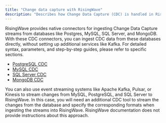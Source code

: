 ```yaml
---
title: "Change data capture with RisingWave"
description: "Describes how Change Data Capture (CDC) is handled in RisingWave"
---
```

RisingWave provides native connectors for ingesting Change Data Capture streams from databases like Postgres, MySQL, SQL Server, and MongoDB. With these CDC connectors, you can ingest CDC data from these databases directly, without setting up additional services like Kafka. For detailed syntax, parameters, and step-by-step guides, please refer to specific sections.

- [PostgreSQL CDC](/ingestion/sources/postgresql/pg-cdc)
- [MySQL CDC](/ingestion/sources/mysql/mysql-cdc)
- [SQL Server CDC](/ingestion/sources/sql-server-cdc)
- [MongoDB CDC](/ingestion/sources/mongodb-cdc)

You can also use event streaming systems like Apache Kafka, Pulsar, or Kinesis to stream changes from MySQL, PostgreSQL, and SQL Server to RisingWave. In this case, you will need an additional CDC tool to stream the changes from the database and specify the corresponding formats when ingesting the streams into RisingWave. RisingWave documentation does not provide instructions about this approach.


